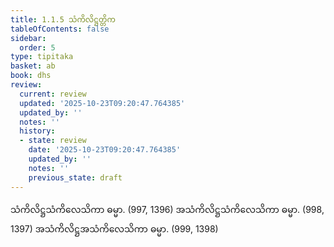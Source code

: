 ```yaml
---
title: 1.1.5 သံကိလိဋ္ဌတ္တိက
tableOfContents: false
sidebar:
  order: 5
type: tipitaka
basket: ab
book: dhs
review:
  current: review
  updated: '2025-10-23T09:20:47.764385'
  updated_by: ''
  notes: ''
  history:
  - state: review
    date: '2025-10-23T09:20:47.764385'
    updated_by: ''
    notes: ''
    previous_state: draft
---
```



<ReviewStatus review={frontmatter.review} showDetails={true} />

<HypothesisAnnotation frontmatter={frontmatter} />

<DynamicBreadcrumb />

<Division number="5" book="dhs" e="ch" v="29" p="1">

<Paragraph number="14" book="dhs">
သံကိလိဋ္ဌသံကိလေသိကာ ဓမ္မာ. (<Emphasis>997, 1396</Emphasis>)
</Paragraph>

<Paragraph number="15" book="dhs">
အသံကိလိဋ္ဌသံကိလေသိကာ ဓမ္မာ. (<Emphasis>998, 1397</Emphasis>)
</Paragraph>

<Paragraph number="16" book="dhs">
အသံကိလိဋ္ဌအသံကိလေသိကာ ဓမ္မာ. (<Emphasis>999, 1398</Emphasis>)
</Paragraph>
</Division>